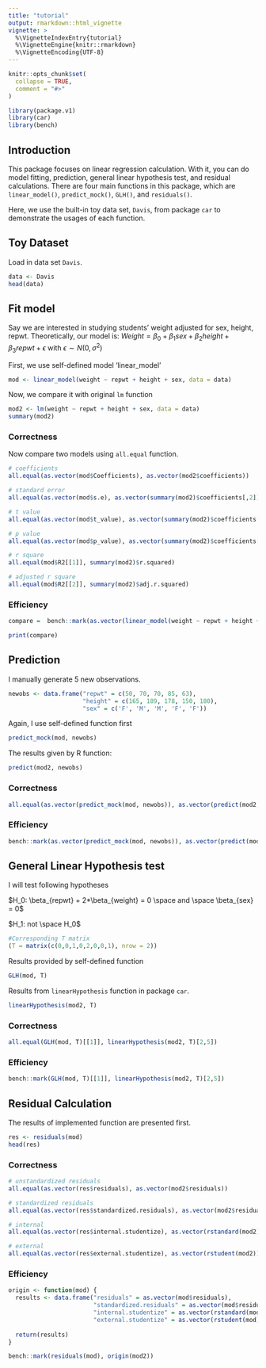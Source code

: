 ```yaml
---
title: "tutorial"
output: rmarkdown::html_vignette
vignette: >
  %\VignetteIndexEntry{tutorial}
  %\VignetteEngine{knitr::rmarkdown}
  %\VignetteEncoding{UTF-8}
---
```


```r
knitr::opts_chunk$set(
  collapse = TRUE,
  comment = "#>"
)
```

```r
library(package.v1)
library(car)
library(bench)
```

## Introduction

This package focuses on linear regression calculation. With it, you can do model fitting, prediction, general linear hypothesis test, and residual calculations. There are four main functions in this package, which are `linear_model()`, `predict_mock()`, `GLH()`, and `residuals()`.

Here, we use the built-in toy data set, `Davis`, from package `car` to demonstrate the usages of each function.

## Toy Dataset

Load in data set `Davis`.

```r
data <- Davis
head(data)
```

## Fit model

Say we are interested in studying students' weight adjusted for sex, height, repwt. Theoretically, our model is: $Weight = \beta_0 + \beta_1sex + \beta_2height + \beta_3repwt + \epsilon$ with $\epsilon \sim N(0,\sigma^2)$

First, we use self-defined model 'linear_model'

```r
mod <- linear_model(weight ~ repwt + height + sex, data = data)
```

Now, we compare it with original `lm` function

```r
mod2 <- lm(weight ~ repwt + height + sex, data = data)
summary(mod2)
```

### Correctness

Now compare two models using `all.equal` function.

```r
# coefficients
all.equal(as.vector(mod$Coefficients), as.vector(mod2$coefficients))

# standard error
all.equal(as.vector(mod$s.e), as.vector(summary(mod2)$coefficients[,2]))

# t value
all.equal(as.vector(mod$t_value), as.vector(summary(mod2)$coefficients[,3]))

# p value
all.equal(as.vector(mod$p_value), as.vector(summary(mod2)$coefficients[,4]))

# r square
all.equal(mod$R2[[1]], summary(mod2)$r.squared)

# adjusted r square
all.equal(mod$R2[[2]], summary(mod2)$adj.r.squared)
```

### Efficiency

```r
compare =  bench::mark(as.vector(linear_model(weight ~ repwt + height + sex, data = data)$Coefficients), as.vector(lm(weight ~ repwt + height + sex, data = data)$coefficients))

```

```r
print(compare)
```


## Prediction

I manually generate 5 new observations.

```r
newobs <- data.frame("repwt" = c(50, 70, 70, 85, 63),
                     "height" = c(165, 189, 178, 150, 180),
                     "sex" = c('F', 'M', 'M', 'F', 'F'))
```

Again, I use self-defined function first

```r
predict_mock(mod, newobs)
```

The results given by R function:

```r
predict(mod2, newobs)
```

### Correctness

```r
all.equal(as.vector(predict_mock(mod, newobs)), as.vector(predict(mod2, newobs)))
```

### Efficiency

```r
bench::mark(as.vector(predict_mock(mod, newobs)), as.vector(predict(mod2, newobs)))
```


## General Linear Hypothesis test

I will test following hypotheses

$H_0: \beta_{repwt} + 2*\beta_{weight} = 0 \space and \space \beta_{sex} = 0$

$H_1: not \space H_0$

```r
#Corresponding T matrix
(T = matrix(c(0,0,1,0,2,0,0,1), nrow = 2))
```

Results provided by self-defined function

```r
GLH(mod, T)
```

Results from `linearHypothesis` function in package `car`.

```r
linearHypothesis(mod2, T)
```

### Correctness

```r
all.equal(GLH(mod, T)[[1]], linearHypothesis(mod2, T)[2,5])
```

### Efficiency

```r
bench::mark(GLH(mod, T)[[1]], linearHypothesis(mod2, T)[2,5])
```



## Residual Calculation

The results of implemented function are presented first.

```r
res <- residuals(mod)
head(res)
```

### Correctness

```r
# unstandardized residuals
all.equal(as.vector(res$residuals), as.vector(mod2$residuals))

# standardized residuals
all.equal(as.vector(res$standardized.residuals), as.vector(mod2$residuals/summary(mod2)$sigma))

# internal
all.equal(as.vector(res$internal.studentize), as.vector(rstandard(mod2)))

# external
all.equal(as.vector(res$external.studentize), as.vector(rstudent(mod2)))
```

### Efficiency


```r
origin <- function(mod) {
  results <- data.frame("residuals" = as.vector(mod$residuals),
                        "standardized.residuals" = as.vector(mod$residuals/summary(mod)$sigma),
                        "internal.studentize" = as.vector(rstandard(mod)),
                        "external.studentize" = as.vector(rstudent(mod)))
  
  return(results)
}
```

```r
bench::mark(residuals(mod), origin(mod2))

```







